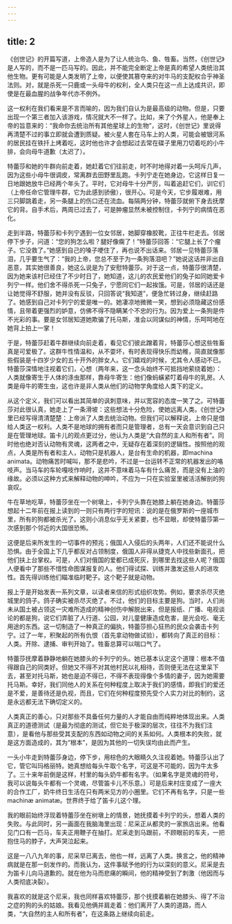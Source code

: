 ```yaml
---
---
---
```

title: 2
---




《创世记》的开篇写道，上帝造人是为了让人统治鸟、鱼、牲畜。当然，《创世记》是人写的，而不是一匹马写的。因此，并不能完全断定上帝是真的希望人类统治其他生物。更有可能是人类发明了上帝，以便使其篡夺来的对牛马的支配权合乎神圣法则。对，就是杀死一只鹿或一头母牛的权利，全人类只在这一点上达成共识，即使是在最血腥的战争年代亦不例外。

这一权利在我们看来是不言而喻的，因为我们自认为是最高级的动物。但是，只要出现一个第三者加入该游戏，情况就大不一样了。比如，来了个外星人，他是奉上帝的旨意来的：“我命你去统治所有其他星球上的生物”，这时，《创世记》里说得再清楚不过的事立即就会遭到质疑。被火星人套在马车上的人类，可能会被银河系的居民挂在铁扦上烤着吃，这时他也许才会想起过去常在碟子里用刀切着吃的小牛排，会向母牛道歉（太迟了）。

特蕾莎和她的牛群向前走着，她赶着它们往前走，时不时地得对着一头呵斥几声，因为这些小母牛很调皮，常离群去田野里乱跑。卡列宁走在她身边，它这样日复一日地跟她放牛已经两个年头了。平时，它对母牛十分严厉，叫着追赶它们，训它们（上帝任命它管理牛群，它为此感到骄傲），很开心。可是今天，它步履艰难，用三只脚跳着走，另一条腿上的伤口还在流血。每隔两分钟，特蕾莎就俯下身去抚摩它的背。自手术后，两周已过去了，可是肿瘤显然未被控制住，卡列宁的病情在恶化。

走到半路，特蕾莎和卡列宁遇到一位女邻居，她脚穿橡胶靴，正往牛栏走去。邻居停下步子，问道：“您的狗怎么啦？腿好像瘸了！”特蕾莎回答：“它腿上长了个瘤子。它没救了。”她感到自己的嗓子哽住了，再也说不出话来。邻居一见特蕾莎落泪，几乎要生气了：“我的上帝，您总不至于为一条狗落泪吧？”她说这话并非出自恶意，其实她很善良，她这么说是为了安慰特蕾莎。对于这一点，特蕾莎很清楚，因为她来该村已经住了不少时日了，她知道，这儿的农民爱他们的兔子如同她爱卡列宁一样。他们舍不得杀死一只兔子，宁愿同它们一起挨饿。可是，邻居的话还是让她觉得不舒服，她并没有反驳，只回答说“我知道”，便急忙转过身，继续赶路了。她感到自己对卡列宁的爱是唯一的。她凄凉地微微一笑，想到必须隐藏这份感情，且带着更强烈的妒意，仿佛不得不隐瞒某个不忠的行为。因为爱上一条狗是件不光彩的事。要是女邻居知道她欺骗了托马斯，准会以同谋似的神情，乐呵呵地在她背上拍上一掌！

于是，特蕾莎赶着牛群继续向前走着，看见它们彼此蹭着背，特蕾莎心想这些牲畜真是可爱极了。这群牛性情温和，从不耍坏，有时表现得快乐而幼稚，简直就像那些假装是十四岁少女的五十开外的胖女人。它们嬉戏的时候，尤其令人感动不已。特蕾莎深情地注视着它们，心想（两年来，这一念头始终不可抵挡地萦绕着她）：人类就像寄生于人体的涤虫那样，靠母牛寄生：他们像蚂蟥紧叮着母牛的乳房。人类是母牛的寄生虫，这也许是非人类从他们的动物学角度给人类下的定义。

从这个定义，我们可以看出其简单的讽刺意味，并以宽容的态度一笑了之。可特蕾莎对此很认真，她走上了一条滑坡：这些想法十分危险，使她远离人类。《创世记》里已经写得清清楚楚：上帝派了人类去统治动物。但我们可以解释说，上帝只是借给人类这一权利。人类不是地球的拥有者而只是管理者，总有一天会意识到自己只是在管理地球。笛卡儿的观点更过分，他认为人类是“大自然的主人和所有者”。同时他也绝对否认动物有灵魂，这两者之中，无疑存在着深刻的逻辑性。按照他的观点，人类是所有者和主人，动物只是机器人，是台有生命的机器，即machina animata。动物痛苦时喊叫，那不是悲吟，不过是一台运转不正常的机器发出的咯吱声。当马车的车轮嘎吱作响时，这并不意味着马车有什么痛苦，而是没有上油的缘故。必须以这种方式来解释动物的呻吟，不应为一只在实验室里被活活解剖的狗哀叹。

牛在草地吃草，特蕾莎坐在一个树墩上，卡列宁头靠在她膝上躺在她身边。特蕾莎想起十二年前在报上读到的一则只有两行字的短讯：说的是在俄罗斯的一座城市里，所有的狗都被杀光了。这则小消息似乎无关紧要，也不显眼，却使特蕾莎第一次感到那个邻近的大国很恐怖。

这便是后来所发生的一切事件的预兆；俄国人入侵后的头两年，人们还不能说什么恐惧。由于全国上下几乎都反对占领制度，俄国人非得从捷克人中找些新面孔，把他们扶上台掌权。可是，人们对俄国的爱都已成死灰，到哪里去找这些人呢？俄国人便看中了那些不惜性命图谋报复的人。他们得试探、训练并激发这些人的进攻性。首先得训练他们瞄准临时靶子。这个靶子就是动物。

报上于是开始发表一系列文章，以读者来信的形式组织攻势。例如，要求杀尽灭绝城里的鸽子。鸽子确实被杀尽灭绝了。不过，他们的目标主要是狗。当时，人们尚未从国土被占领这一灾难所造成的精神创伤中解脱出来，但是报纸、广播、电视谈论的都是狗，说它们弄脏了人行道、公园，对儿童健康造成危害，是光会吃、毫无用途的东西。这一切制造了一种真正的偏执，特蕾莎担心狂热的民众会袭击卡列宁。过了一年，积聚起的所有仇恨（首先拿动物做试验），都转向了真正的目标：人类。开除、逮捕、审判开始了。牲畜总算可以喘口气了。

特蕾莎抚摩着静静地躺在她膝头的卡列宁的头。她已基本认定这个道理：根本不值得跟自己的同类好。但她又不得不对其他村民以礼相待，否则便无法在这里呆下去，甚至对托马斯，她也是迫不得已，不得不表现得像个多情的妻子，因为她需要托马斯。幸好，我们同他人的关系在何种程度上取决于我们的感情，即我们的爱还是不爱，是善待还是仇视，而且，它们在何种程度预先受个人实力对比的制约，这是永远都无法下确切定义的。

人类真正的善心，只对那些不具备任何力量的人才能自由而纯粹地体现出来。人类真正的道德测试（是最为彻底的测试，但它处于极深的层次，往往不为我们注意），是看他与那些受其支配的东西如动物之间的关系如何。人类根本的失败，就是这方面造成的，其为“根本”，是因为其他的一切失误均由此而产生。

一头小牛走到特蕾莎身边，停下步，用棕色的大眼睛久久注视着她。特蕾莎认出了它，管它叫玛格丽特。她真想给每头牛取个名字，可这是不可能的，因为牛太多了。三十来年前倒是这样，村里的每头奶牛都有名字。（如果名字是灵魂的符号，我可以说每头牛都有一个灵魂，尽管笛卡儿不乐意。）可是后来村庄变成了一座大的合作工厂，奶牛终日生活在只有两米见方的小圈里。它们不再有名字，只是一些machinæ animatæ。世界终于给了笛卡儿这个理。

我的眼前始终浮现着特蕾莎坐在树墩上的情景，她抚摸着卡列宁的头，想着人类的失败。与此同时，另一画面在我脑海里出现：尼采正从都灵的一家旅店出来。他看见门口有一匹马，车夫正用鞭子在抽打。尼采走到马跟前，不顾眼前的车夫，一把抱住马的脖子，大声哭泣起来。

这是一八八九年的事，尼采早已离去，他也一样，远离了人类。换言之，他的精神病就是在那一刻发作的。而我认为，这件事赋予他的行为以深刻的意义。尼采是去为笛卡儿向马道歉的。就在他为马而悲痛的瞬间，他的精神受到了刺激（他因而与人类彻底决裂）。

我喜欢的就是这个尼采，我也同样喜欢特蕾莎，那个抚摸着躺在她膝头、得了不治之症的狗的头的姑娘。我看见他俩并肩走着：他们离开了人类的道路，而人类，“大自然的主人和所有者”，在这条路上继续向前走。
